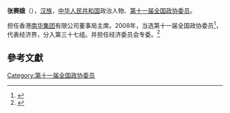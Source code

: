 '''张赛娥'''（{{bd|1953年||}}），[[汉族|汉族]]，[[中华人民共和国|中华人民共和国]]政治人物、[[第十一届全国政协委员|第十一届全国政协委员]]。

担任香港[[南华集团|南华集团]]有限公司董事局主席。2008年，当选第十一届全国政协委员<ref>{{cite news|title=第十一届全国政协委员名单|url=http://www.indaa.com.cn/zt/2009qglh/zxzs/200903/t20090303_127573.html|accessdate=2013-04-09|newspaper=新华社北京1月25日电 中国人民政治协商会议第十一届全国委员会委员名单(共2237人，2008年1月25日政协第十届全国委员会常务委员会第二十次会议通过)|date=2008年1月25日|deadurl=yes|archiveurl=https://web.archive.org/web/20130928014403/http://www.indaa.com.cn/zt/2009qglh/zxzs/200903/t20090303_127573.html|archivedate=2013年9月28日|df=}}</ref>，代表经济界，分入第三十七组。并担任经济委员会专委。<ref>{{cite news|title=全国政协信息-张赛娥|url=http://www.cppcc.gov.cn/CMS/wylibary/showJcwyxtInfoWylibary.action?tabJcwyxt.guid=11W0012380&wytype=wjwy|accessdate=2013-04-11|newspaper=全国政协委员会|archive-date=2018-09-02|archive-url=https://web.archive.org/web/20180902153404/http://www.cppcc.gov.cn/CMS/wylibary/showJcwyxtInfoWylibary.action?tabJcwyxt.guid=11W0012380&wytype=wjwy}}</ref>

==參考文獻==
{{reflist}}
{{中国政治人物小作品}}

[[Category:第十一届全国政协委员|Category:第十一届全国政协委员]]